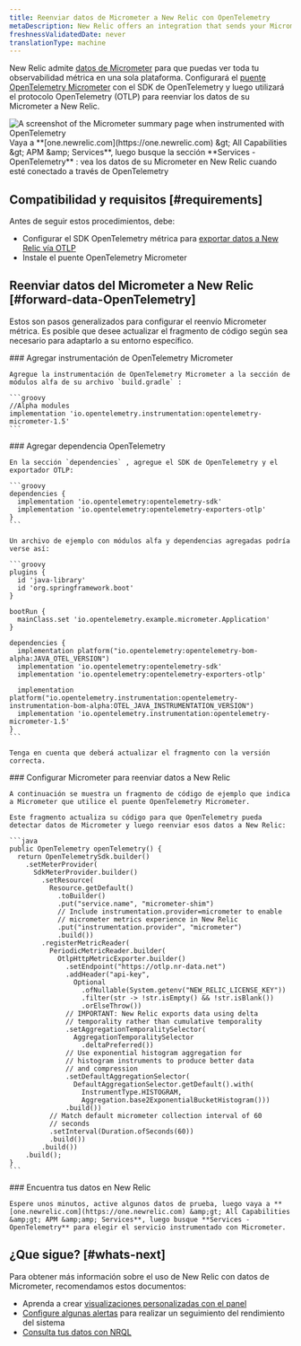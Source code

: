```yaml
---
title: Reenviar datos de Micrometer a New Relic con OpenTelemetry
metaDescription: New Relic offers an integration that sends your Micrometer telemetry data to your New Relic account.
freshnessValidatedDate: never
translationType: machine
---
```



New Relic admite [datos de Micrometer](https://micrometer.io/) para que puedas ver toda tu observabilidad métrica en una sola plataforma. Configurará el [puente OpenTelemetry Micrometer](https://github.com/open-telemetry/opentelemetry-java-instrumentation/tree/main/instrumentation/micrometer/micrometer-1.5/library) con el SDK de OpenTelemetry y luego utilizará el protocolo OpenTelemetry (OTLP) para reenviar los datos de su Micrometer a New Relic.

<img title="Micrometer bridged with OpenTelemetry in New Relic" alt="A screenshot of the Micrometer summary page when instrumented with OpenTelemetry" src={opentelemetryMicrometerWithOtel} />

<figcaption>
  Vaya a **[one.newrelic.com](https://one.newrelic.com) &amp;gt; All Capabilities &amp;gt; APM &amp;amp; Services**, luego busque la sección **Services - OpenTelemetry** : vea los datos de su Micrometer en New Relic cuando esté conectado a través de OpenTelemetry
</figcaption>

## Compatibilidad y requisitos [#requirements]

Antes de seguir estos procedimientos, debe:

* Configurar el SDK OpenTelemetry métrica para [exportar datos a New Relic vía OTLP](/docs/more-integrations/open-source-telemetry-integrations/opentelemetry/opentelemetry-introduction/#how-it-works)
* Instale el puente OpenTelemetry Micrometer

## Reenviar datos del Micrometer a New Relic [#forward-data-OpenTelemetry]

Estos son pasos generalizados para configurar el reenvío Micrometer métrica. Es posible que desee actualizar el fragmento de código según sea necesario para adaptarlo a su entorno específico.

<Steps>
  <Step>
    ### Agregar instrumentación de OpenTelemetry Micrometer

    Agregue la instrumentación de OpenTelemetry Micrometer a la sección de módulos alfa de su archivo `build.gradle` :

    ```groovy
    //Alpha modules
    implementation 'io.opentelemetry.instrumentation:opentelemetry-micrometer-1.5'
    ```
  </Step>

  <Step>
    ### Agregar dependencia OpenTelemetry

    En la sección `dependencies` , agregue el SDK de OpenTelemetry y el exportador OTLP:

    ```groovy
    dependencies {
      implementation 'io.opentelemetry:opentelemetry-sdk'
      implementation 'io.opentelemetry:opentelemetry-exporters-otlp'
    }
    ```

    Un archivo de ejemplo con módulos alfa y dependencias agregadas podría verse así:

    ```groovy
    plugins {
      id 'java-library'
      id 'org.springframework.boot'
    }

    bootRun {
      mainClass.set 'io.opentelemetry.example.micrometer.Application'
    }

    dependencies {
      implementation platform("io.opentelemetry:opentelemetry-bom-alpha:JAVA_OTEL_VERSION")
      implementation 'io.opentelemetry:opentelemetry-sdk'
      implementation 'io.opentelemetry:opentelemetry-exporters-otlp'

      implementation platform("io.opentelemetry.instrumentation:opentelemetry-instrumentation-bom-alpha:OTEL_JAVA_INSTRUMENTATION_VERSION")
      implementation 'io.opentelemetry.instrumentation:opentelemetry-micrometer-1.5'
    }
    ```

    Tenga en cuenta que deberá actualizar el fragmento con la versión correcta.
  </Step>

  <Step>
    ### Configurar Micrometer para reenviar datos a New Relic

    A continuación se muestra un fragmento de código de ejemplo que indica a Micrometer que utilice el puente OpenTelemetry Micrometer.

    Este fragmento actualiza su código para que OpenTelemetry pueda detectar datos de Micrometer y luego reenviar esos datos a New Relic:

    ```java
    public OpenTelemetry openTelemetry() {
      return OpenTelemetrySdk.builder()
        .setMeterProvider(
          SdkMeterProvider.builder()
            .setResource(
              Resource.getDefault()
                .toBuilder()
                .put("service.name", "micrometer-shim")
                // Include instrumentation.provider=micrometer to enable
                // micrometer metrics experience in New Relic
                .put("instrumentation.provider", "micrometer")
                .build())
            .registerMetricReader(
              PeriodicMetricReader.builder(
                OtlpHttpMetricExporter.builder()
                  .setEndpoint("https://otlp.nr-data.net")
                  .addHeader("api-key",
                    Optional
                      .ofNullable(System.getenv("NEW_RELIC_LICENSE_KEY"))
                      .filter(str -> !str.isEmpty() && !str.isBlank())
                      .orElseThrow())
                  // IMPORTANT: New Relic exports data using delta
                  // temporality rather than cumulative temporality
                  .setAggregationTemporalitySelector(
                    AggregationTemporalitySelector
                      .deltaPreferred())
                  // Use exponential histogram aggregation for
                  // histogram instruments to produce better data
                  // and compression
                  .setDefaultAggregationSelector(
                    DefaultAggregationSelector.getDefault().with(
                      InstrumentType.HISTOGRAM,
                      Aggregation.base2ExponentialBucketHistogram()))
                  .build())
              // Match default micrometer collection interval of 60
              // seconds
              .setInterval(Duration.ofSeconds(60))
              .build())
            .build())
        .build();
    }
    ```
  </Step>

  <Step>
    ### Encuentra tus datos en New Relic

    Espere unos minutos, active algunos datos de prueba, luego vaya a **[one.newrelic.com](https://one.newrelic.com) &amp;gt; All Capabilities &amp;gt; APM &amp;amp; Services**, luego busque **Services - OpenTelemetry** para elegir el servicio instrumentado con Micrometer.
  </Step>
</Steps>

## ¿Que sigue? [#whats-next]

Para obtener más información sobre el uso de New Relic con datos de Micrometer, recomendamos estos documentos:

* Aprenda a crear [visualizaciones personalizadas con el panel](/docs/query-your-data/explore-query-data/dashboards/introduction-dashboards)
* [Configure algunas alertas](/docs/tutorial-create-alerts/create-an-alert) para realizar un seguimiento del rendimiento del sistema
* [Consulta tus datos con NRQL](/docs/nrql/get-started/introduction-nrql-how-nrql-works)
